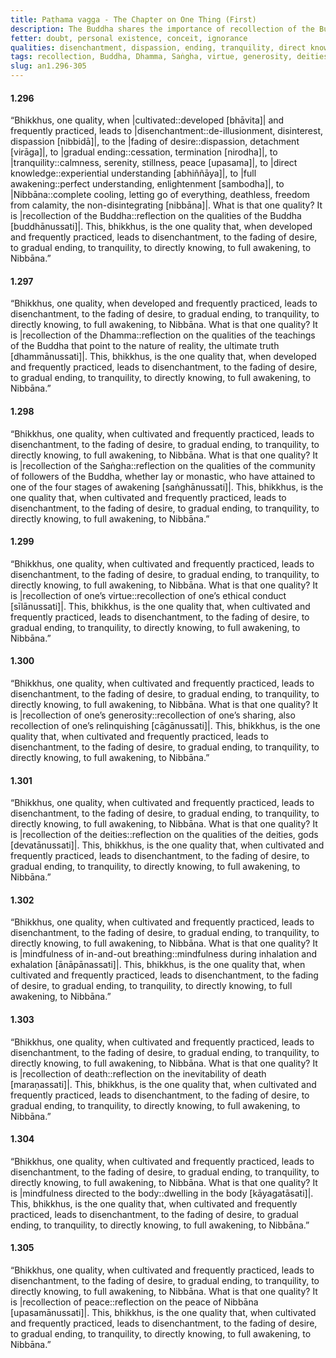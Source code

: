 ```yaml
---
title: Paṭhama vagga - The Chapter on One Thing (First)
description: The Buddha shares the importance of recollection of the Buddha, Dhamma, Saṅgha, one’s virtue, generosity, deities, in-and-out breathing, death, body, and peace.
fetter: doubt, personal existence, conceit, ignorance
qualities: disenchantment, dispassion, ending, tranquility, direct knowledge, ethical conduct, giving, recollection of death, recollection of the Buddha
tags: recollection, Buddha, Dhamma, Saṅgha, virtue, generosity, deities, in-and-out breathing, death, body, peace, disenchantment, fading of desire, gradual ending, tranquility, directly knowing, full awakening, Nibbāna, an, an1
slug: an1.296-305
---
```


#### 1.296

“Bhikkhus, one quality, when |cultivated::developed [bhāvita]| and frequently practiced, leads to |disenchantment::de-illusionment, disinterest, dispassion [nibbidā]|, to the |fading of desire::dispassion, detachment [virāga]|, to |gradual ending::cessation, termination [nirodha]|, to |tranquility::calmness, serenity, stillness, peace [upasama]|, to |direct knowledge::experiential understanding [abhiññāya]|, to |full awakening::perfect understanding, enlightenment [sambodha]|, to |Nibbāna::complete cooling, letting go of everything, deathless, freedom from calamity, the non-disintegrating [nibbāna]|. What is that one quality? It is |recollection of the Buddha::reflection on the qualities of the Buddha [buddhānussati]|. This, bhikkhus, is the one quality that, when developed and frequently practiced, leads to disenchantment, to the fading of desire, to gradual ending, to tranquility, to directly knowing, to full awakening, to Nibbāna.”

#### 1.297

“Bhikkhus, one quality, when developed and frequently practiced, leads to disenchantment, to the fading of desire, to gradual ending, to tranquility, to directly knowing, to full awakening, to Nibbāna. What is that one quality? It is |recollection of the Dhamma::reflection on the qualities of the teachings of the Buddha that point to the nature of reality, the ultimate truth [dhammānussati]|. This, bhikkhus, is the one quality that, when developed and frequently practiced, leads to disenchantment, to the fading of desire, to gradual ending, to tranquility, to directly knowing, to full awakening, to Nibbāna.”

#### 1.298

“Bhikkhus, one quality, when cultivated and frequently practiced, leads to disenchantment, to the fading of desire, to gradual ending, to tranquility, to directly knowing, to full awakening, to Nibbāna. What is that one quality? It is |recollection of the Saṅgha::reflection on the qualities of the community of followers of the Buddha, whether lay or monastic, who have attained to one of the four stages of awakening [saṅghānussati]|. This, bhikkhus, is the one quality that, when cultivated and frequently practiced, leads to disenchantment, to the fading of desire, to gradual ending, to tranquility, to directly knowing, to full awakening, to Nibbāna.”

#### 1.299

“Bhikkhus, one quality, when cultivated and frequently practiced, leads to disenchantment, to the fading of desire, to gradual ending, to tranquility, to directly knowing, to full awakening, to Nibbāna. What is that one quality? It is |recollection of one’s virtue::recollection of one’s ethical conduct [sīlānussati]|. This, bhikkhus, is the one quality that, when cultivated and frequently practiced, leads to disenchantment, to the fading of desire, to gradual ending, to tranquility, to directly knowing, to full awakening, to Nibbāna.”

#### 1.300

“Bhikkhus, one quality, when cultivated and frequently practiced, leads to disenchantment, to the fading of desire, to gradual ending, to tranquility, to directly knowing, to full awakening, to Nibbāna. What is that one quality? It is |recollection of one’s generosity::recollection of one’s sharing, also recollection of one’s relinquishing [cāgānussati]|. This, bhikkhus, is the one quality that, when cultivated and frequently practiced, leads to disenchantment, to the fading of desire, to gradual ending, to tranquility, to directly knowing, to full awakening, to Nibbāna.”

#### 1.301

“Bhikkhus, one quality, when cultivated and frequently practiced, leads to disenchantment, to the fading of desire, to gradual ending, to tranquility, to directly knowing, to full awakening, to Nibbāna. What is that one quality? It is |recollection of the deities::reflection on the qualities of the deities, gods [devatānussati]|. This, bhikkhus, is the one quality that, when cultivated and frequently practiced, leads to disenchantment, to the fading of desire, to gradual ending, to tranquility, to directly knowing, to full awakening, to Nibbāna.”

#### 1.302

“Bhikkhus, one quality, when cultivated and frequently practiced, leads to disenchantment, to the fading of desire, to gradual ending, to tranquility, to directly knowing, to full awakening, to Nibbāna. What is that one quality? It is |mindfulness of in-and-out breathing::mindfulness during inhalation and exhalation [ānāpānassati]|. This, bhikkhus, is the one quality that, when cultivated and frequently practiced, leads to disenchantment, to the fading of desire, to gradual ending, to tranquility, to directly knowing, to full awakening, to Nibbāna.”

#### 1.303

“Bhikkhus, one quality, when cultivated and frequently practiced, leads to disenchantment, to the fading of desire, to gradual ending, to tranquility, to directly knowing, to full awakening, to Nibbāna. What is that one quality? It is |recollection of death::reflection on the inevitability of death [maraṇassati]|. This, bhikkhus, is the one quality that, when cultivated and frequently practiced, leads to disenchantment, to the fading of desire, to gradual ending, to tranquility, to directly knowing, to full awakening, to Nibbāna.”

#### 1.304

“Bhikkhus, one quality, when cultivated and frequently practiced, leads to disenchantment, to the fading of desire, to gradual ending, to tranquility, to directly knowing, to full awakening, to Nibbāna. What is that one quality? It is |mindfulness directed to the body::dwelling in the body [kāyagatāsati]|. This, bhikkhus, is the one quality that, when cultivated and frequently practiced, leads to disenchantment, to the fading of desire, to gradual ending, to tranquility, to directly knowing, to full awakening, to Nibbāna.”

#### 1.305

“Bhikkhus, one quality, when cultivated and frequently practiced, leads to disenchantment, to the fading of desire, to gradual ending, to tranquility, to directly knowing, to full awakening, to Nibbāna. What is that one quality? It is |recollection of peace::reflection on the peace of Nibbāna [upasamānussati]|. This, bhikkhus, is the one quality that, when cultivated and frequently practiced, leads to disenchantment, to the fading of desire, to gradual ending, to tranquility, to directly knowing, to full awakening, to Nibbāna.”